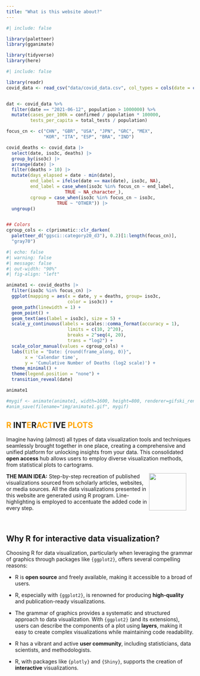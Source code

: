 ```yaml
---
title: "What is this website about?"
---
```



```r
#| include: false

library(paletteer)
library(gganimate)

library(tidyverse)
library(here)
```


```r
#| include: false

library(readr)
covid_data <- read_csv("data/covid_data.csv", col_types = cols(date = col_date(format = "%m/%d/%Y")))


dat <- covid_data %>%
  filter(date == "2021-06-12", population > 1000000) %>%
  mutate(cases_per_100k = confirmed / population * 100000,
         tests_per_capita = total_tests / population)

focus_cn <- c("CHN", "GBR", "USA", "JPN", "GRC", "MEX",
              "KOR", "ITA", "ESP", "BRA", "IND")

covid_deaths <- covid_data |> 
  select(date, iso3c, deaths) |> 
  group_by(iso3c) |> 
  arrange(date) |> 
  filter(deaths > 10) |> 
  mutate(days_elapsed = date - min(date),
         end_label = ifelse(date == max(date), iso3c, NA),
         end_label = case_when(iso3c %in% focus_cn ~ end_label,
                      TRUE ~ NA_character_),
         cgroup = case_when(iso3c %in% focus_cn ~ iso3c,
                   TRUE ~ "OTHER")) |>  
  ungroup()


## Colors
cgroup_cols <- c(prismatic::clr_darken(
  paletteer_d("ggsci::category20_d3"), 0.2)[1:length(focus_cn)],
  "gray70")

```




::: {.grid}

::: {.g-col-12 .g-col-md-6}

```r
#| echo: false
#| warning: false
#| message: false
#| out-width: "90%"
#| fig-align: "left"

animate1 <- covid_deaths |>  
  filter(iso3c %in% focus_cn) |>  
  ggplot(mapping = aes(x = date, y = deaths, group= iso3c, 
                       color = iso3c)) +
  geom_path(linewidth = 1) +
  geom_point() +
  geom_text(aes(label = iso3c), size = 5) +
  scale_y_continuous(labels = scales::comma_format(accuracy = 1),
                       limits = c(10, 2^20),
                       breaks = 2^seq(4, 20),
                       trans = "log2") +
  scale_color_manual(values = cgroup_cols) +
  labs(title = "Date: {round(frame_along, 0)}", 
       x = 'Calendar time', 
       y = 'Cumulative Number of Deaths (log2 scale)') +
  theme_minimal() +
  theme(legend.position = "none") +
  transition_reveal(date) 

animate1

#mygif <- animate(animate1, width=1600, height=800, renderer=gifski_renderer(loop=FALSE))  
#anim_save(filename="img/animate1.gif", mygif)
```

:::




::: {.g-col-12 .g-col-md-6}

## <span style="color:orange;">R</span> INT<span style="color:orange;">E</span>R<span style="color:orange;">ACT</span>IVE <span style="color:orange;">PLOTS</span>

Imagine having (almost) all types of data visualization tools and techniques seamlessly brought together in one place, creating a comprehensive and unified platform for unlocking insights from your data. This consolidated **open access** hub allows users to employ diverse visualization methods, from statistical plots to cartograms. 


:::
  
:::



![](img/pic1.png){style="float: right; margin-right: 20px;" fig-align="left" width="100"}


**THE MAIN IDEA:** Step-by-step recreation of published visualizations sourced from scholarly articles, websites, or media sources. All the data visualizations presented in this website are generated using R program. Line-highlighting is employed to accentuate the added code in every step.

:::{#me}

<br>

## Why R for interactive data visualization?

Choosing R for data visualization, particularly when leveraging the grammar of graphics through packages like `{ggplot2}`, offers several compelling reasons:

- R is **open source** and freely available, making it accessible to a broad of users.

- R, especially with `{ggplot2}`, is renowned for producing **high-quality** and publication-ready visualizations.

- The grammar of graphics provides a systematic and structured approach to data visualization. With `{ggplot2}` (and its extensions), users can describe the components of a plot using **layers**, making it easy to create complex visualizations while maintaining code readability.

- R has a vibrant and active **user community**, including statisticians, data scientists, and methodologists.

-  R, with packages like `{plotly}` and `{Shiny}`, supports the creation of **interactive** visualizations.

<br>
:::











